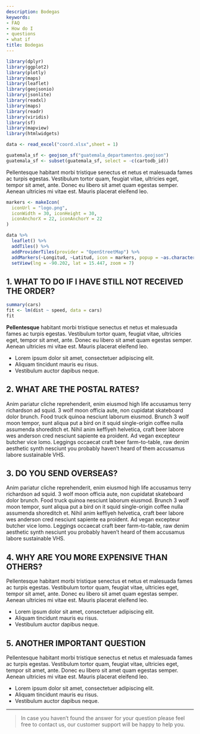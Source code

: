 ```yaml
---
description: Bodegas
keywords:
- FAQ
- How do I
- questions
- what if
title: Bodegas
---
```


```r
library(dplyr)
library(ggplot2)
library(plotly)
library(maps)
library(leaflet)
library(geojsonio)
library(jsonlite)
library(readxl)
library(maps)
library(readr)
library(viridis)
library(sf)
library(mapview)
library(htmlwidgets)
```


```r
data <- read_excel("coord.xlsx",sheet = 1)

guatemala_sf <- geojson_sf("guatemala_departamentos.geojson")
guatemala_sf <- subset(guatemala_sf, select = -c(cartodb_id))

```

Pellentesque habitant morbi tristique senectus et netus et malesuada fames ac turpis egestas. Vestibulum tortor quam, feugiat vitae, ultricies eget, tempor sit amet, ante. Donec eu libero sit amet quam egestas semper. Aenean ultricies mi vitae est. Mauris placerat eleifend leo.

```r

markers <- makeIcon(
  iconUrl = "logo.png",
  iconWidth = 30, iconHeight = 30,
  iconAnchorX = 22, iconAnchorY = 22
)

data %>% 
  leaflet() %>%
  addTiles() %>% 
  addProviderTiles(provider = "OpenStreetMap") %>%
  addMarkers(~Longitud, ~Latitud, icon = markers, popup = ~as.character(Lugar), label = ~as.character(Lugar)) %>%
  setView(lng = -90.202, lat = 15.447, zoom = 7) 
```


## 1. WHAT TO DO IF I HAVE STILL NOT RECEIVED THE ORDER?

```r
summary(cars)
fit <- lm(dist ~ speed, data = cars)
fit
```

**Pellentesque** habitant morbi tristique senectus et netus et malesuada fames ac turpis egestas. Vestibulum tortor quam, feugiat vitae, ultricies eget, tempor sit amet, ante. Donec eu libero sit amet quam egestas semper. Aenean ultricies mi vitae est. Mauris placerat eleifend leo.

* Lorem ipsum dolor sit amet, consectetuer adipiscing elit.
* Aliquam tincidunt mauris eu risus.
* Vestibulum auctor dapibus neque.

## 2. WHAT ARE THE POSTAL RATES?

Anim pariatur cliche reprehenderit, enim eiusmod high life accusamus terry richardson ad squid. 3 wolf moon officia aute, non cupidatat skateboard dolor brunch. Food truck quinoa nesciunt laborum eiusmod. Brunch 3 wolf moon tempor, sunt aliqua put a bird on it squid single-origin coffee nulla assumenda shoreditch et. Nihil anim keffiyeh helvetica, craft beer labore wes anderson cred nesciunt sapiente ea proident. Ad vegan excepteur butcher vice lomo. Leggings occaecat craft beer farm-to-table, raw denim aesthetic synth nesciunt you probably haven't heard of them accusamus labore sustainable VHS.

## 3. DO YOU SEND OVERSEAS?

Anim pariatur cliche reprehenderit, enim eiusmod high life accusamus terry richardson ad squid. 3 wolf moon officia aute, non cupidatat skateboard dolor brunch. Food truck quinoa nesciunt laborum eiusmod. Brunch 3 wolf moon tempor, sunt aliqua put a bird on it squid single-origin coffee nulla assumenda shoreditch et. Nihil anim keffiyeh helvetica, craft beer labore wes anderson cred nesciunt sapiente ea proident. Ad vegan excepteur butcher vice lomo. Leggings occaecat craft beer farm-to-table, raw denim aesthetic synth nesciunt you probably haven't heard of them accusamus labore sustainable VHS.

## 4. WHY ARE YOU MORE EXPENSIVE THAN OTHERS?

Pellentesque habitant morbi tristique senectus et netus et malesuada fames ac turpis egestas. Vestibulum tortor quam, feugiat vitae, ultricies eget, tempor sit amet, ante. Donec eu libero sit amet quam egestas semper. Aenean ultricies mi vitae est. Mauris placerat eleifend leo.

* Lorem ipsum dolor sit amet, consectetuer adipiscing elit.
* Aliquam tincidunt mauris eu risus.
* Vestibulum auctor dapibus neque.

## 5. ANOTHER IMPORTANT QUESTION

Pellentesque habitant morbi tristique senectus et netus et malesuada fames ac turpis egestas. Vestibulum tortor quam, feugiat vitae, ultricies eget, tempor sit amet, ante. Donec eu libero sit amet quam egestas semper. Aenean ultricies mi vitae est. Mauris placerat eleifend leo.

* Lorem ipsum dolor sit amet, consectetuer adipiscing elit.
* Aliquam tincidunt mauris eu risus.
* Vestibulum auctor dapibus neque.

---

> In case you haven't found the answer for your question please feel free to contact us, our customer support will be happy to help you.
